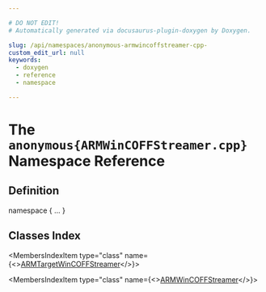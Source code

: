 ```yaml
---

# DO NOT EDIT!
# Automatically generated via docusaurus-plugin-doxygen by Doxygen.

slug: /api/namespaces/anonymous-armwincoffstreamer-cpp-
custom_edit_url: null
keywords:
  - doxygen
  - reference
  - namespace

---
```





# The `anonymous{ARMWinCOFFStreamer.cpp}` Namespace Reference

<DoxygenPage pluginConfig={pluginConfig}>



## Definition

<CodeBlock>namespace &#123; ... &#125;</CodeBlock>

## Classes Index

<MembersIndex>

<MembersIndexItem
  type="class"
  name={<><a href="/docs/api/classes/anonymous-namespace-armwincoffstreamer-cpp-/armtargetwincoffstreamer">ARMTargetWinCOFFStreamer</a></>}>
</MembersIndexItem>

<MembersIndexItem
  type="class"
  name={<><a href="/docs/api/classes/anonymous-namespace-armwincoffstreamer-cpp-/armwincoffstreamer">ARMWinCOFFStreamer</a></>}>
</MembersIndexItem>

</MembersIndex>


</DoxygenPage>
